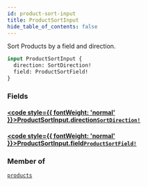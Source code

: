 ```yaml
---
id: product-sort-input
title: ProductSortInput
hide_table_of_contents: false
---
```








Sort Products by a field and direction.

```graphql
input ProductSortInput {
  direction: SortDirection!
  field: ProductSortField!
}
```


### Fields

#### [<code style={{ fontWeight: 'normal' }}>ProductSortInput.<b>direction</b></code>](#)<Bullet />[`SortDirection!`](/demand/api/graphql-storefront/reference/enums/sort-direction) <Badge class="secondary" text="non-null"/> <Badge class="secondary" text="enum"/>
> 
> 

#### [<code style={{ fontWeight: 'normal' }}>ProductSortInput.<b>field</b></code>](#)<Bullet />[`ProductSortField!`](/demand/api/graphql-storefront/reference/enums/product-sort-field) <Badge class="secondary" text="non-null"/> <Badge class="secondary" text="enum"/>
> 
> 



### Member of

[`products`](/demand/api/graphql-storefront/reference/queries/products)  <Badge class="secondary" text="query"/>



